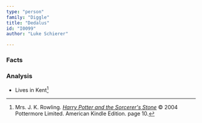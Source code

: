 ```yaml
---
type: "person"
family: "Diggle"
title: "Dedalus"
id: "I0099"
author: "Luke Schierer"

---
```

### Facts

<Individual id={frontmatter.id} ></Individual>

### Analysis

* Lives in Kent[^220927-4]

[^220927-4]: Mrs. J. K. Rowling.
    _[Harry Potter and the Sorcerer's Stone](https://www.librarything.com/work/5403381/book/225886281)_
    © 2004 Pottermore Limited. American Kindle Edition. page 10.

